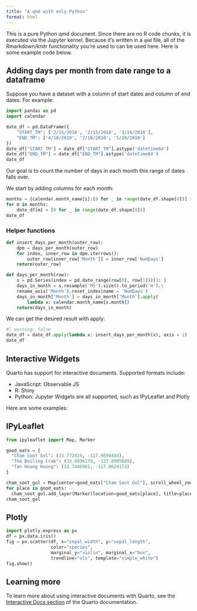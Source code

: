 ```yaml
---
title: "A qmd with only Python"
format: html
---
```


This is a pure Python qmd document. Since there are no R code chunks, it is executed via the Jupyter kernel. Because it's written in a `qmd` file, all of the Rmarkdown/knitr functionality you're used to can be used here. Here is some example code below.


## Adding days per month from date range to a dataframe

Suppose you have a dataset with a column of start dates and column of end dates. For example:

```python
import pandas as pd
import calendar

date_df = pd.DataFrame({
    "START_TM": ['2/15/2010', '2/15/2010', '3/16/2010'],
    "END_TM": ['4/18/2010', '2/18/2010', '5/20/2010']
})
date_df["START_TM"] = date_df["START_TM"].astype('datetime64')
date_df["END_TM"] = date_df["END_TM"].astype('datetime64')
date_df
```

Our goal is to count the number of days in each month this range of dates falls over.

We start by adding columns for each month:

```python
months = {calendar.month_name[i]:[0 for _ in range(date_df.shape[0])] for i in range(1, 13)}
for m in months:
    date_df[m] = [0 for _ in range(date_df.shape[0])]
date_df
```

### Helper functions

```python
def insert_days_per_month(outer_row):
    dpm = days_per_month(outer_row)
    for index, inner_row in dpm.iterrows():
        outer_row[inner_row['Month']] = inner_row['NumDays']
    return(outer_row)

def days_per_month(row):
    s = pd.Series(index = pd.date_range(row[0], row[1]))[1: ] 
    days_in_month = s.resample('MS').size().to_period('m').\
    rename_axis('Month').reset_index(name = 'NumDays')
    days_in_month['Month'] = days_in_month['Month'].apply(
        lambda x: calendar.month_name[x.month])
    return(days_in_month)
```

We can get the desired result with apply:

```python
#| warning: false
date_df = date_df.apply(lambda x: insert_days_per_month(x), axis = 1)
date_df
```

## Interactive Widgets

Quarto has support for interactive documents. Supported formats include:

-   JavaScript: Observable JS
-   R: Shiny
-   Python: Jupyter Widgets are all supported, such as IPyLeaflet and Plotly



Here are some examples:

## IPyLeaflet

```python
from ipyleaflet import Map, Marker

good_eats = {
  "Cham Soot Gol": (33.772819, -117.9694484),
  "The Boiling Crab": (33.6996179, -117.8905689),
  "Tan Hoang Huong": (33.7446965, -117.9629173)
}

cham_soot_gol = Map(center=good_eats["Cham Soot Gol"], scroll_wheel_zoom=True)
for place in good_eats:
  cham_soot_gol.add_layer(Marker(location=good_eats[place], title=place))
cham_soot_gol
```

## Plotly

```python
import plotly.express as px
df = px.data.iris()
fig = px.scatter(df, x="sepal_width", y="sepal_length", 
                 color="species", 
                 marginal_y="violin", marginal_x="box", 
                 trendline="ols", template="simple_white")
fig.show()
```

## Learning more

To learn more about using interactive documents with Quarto, see the [Interactive Docs section](https://quarto.org/docs/interactive/) of the Quarto documentation.